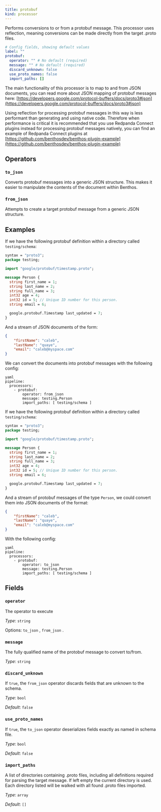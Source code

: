 ```yaml
---
title: protobuf
kind: processor
---
```



Performs conversions to or from a protobuf message. This processor uses reflection, meaning conversions can be made directly from the target .proto files.


```yml
# Config fields, showing default values
label: ""
protobuf:
  operator: "" # No default (required)
  message: "" # No default (required)
  discard_unknown: false
  use_proto_names: false
  import_paths: []
```

The main functionality of this processor is to map to and from JSON documents, you can read more about JSON mapping of protobuf messages here: [https://developers.google.com/protocol-buffers/docs/proto3#json](https://developers.google.com/protocol-buffers/docs/proto3#json)

Using reflection for processing protobuf messages in this way is less performant than generating and using native code. Therefore when performance is critical it is recommended that you use Redpanda Connect plugins instead for processing protobuf messages natively, you can find an example of Redpanda Connect plugins at [https://github.com/benthosdev/benthos-plugin-example](https://github.com/benthosdev/benthos-plugin-example)

## Operators

### `to_json`

Converts protobuf messages into a generic JSON structure. This makes it easier to manipulate the contents of the document within Benthos.

### `from_json`

Attempts to create a target protobuf message from a generic JSON structure.


## Examples

<Tabs>
<TabItem label="JSON to Protobuf">

If we have the following protobuf definition within a directory called `testing/schema`:

```protobuf
syntax = "proto3";
package testing;

import "google/protobuf/timestamp.proto";

message Person {
  string first_name = 1;
  string last_name = 2;
  string full_name = 3;
  int32 age = 4;
  int32 id = 5; // Unique ID number for this person.
  string email = 6;

  google.protobuf.Timestamp last_updated = 7;
}
```

And a stream of JSON documents of the form:

```json
{
	"firstName": "caleb",
	"lastName": "quaye",
	"email": "caleb@myspace.com"
}
```

We can convert the documents into protobuf messages with the following config:

```
yaml
pipeline:
  processors:
    - protobuf:
        operator: from_json
        message: testing.Person
        import_paths: [ testing/schema ]

```

</TabItem>
<TabItem label="Protobuf to JSON">

If we have the following protobuf definition within a directory called `testing/schema`:

```protobuf
syntax = "proto3";
package testing;

import "google/protobuf/timestamp.proto";

message Person {
  string first_name = 1;
  string last_name = 2;
  string full_name = 3;
  int32 age = 4;
  int32 id = 5; // Unique ID number for this person.
  string email = 6;

  google.protobuf.Timestamp last_updated = 7;
}
```

And a stream of protobuf messages of the type `Person`, we could convert them into JSON documents of the format:

```json
{
	"firstName": "caleb",
	"lastName": "quaye",
	"email": "caleb@myspace.com"
}
```

With the following config:

```
yaml
pipeline:
  processors:
    - protobuf:
        operator: to_json
        message: testing.Person
        import_paths: [ testing/schema ]

```

</TabItem>
</Tabs>

## Fields

### `operator`

The  operator to execute


*Type*: `string`


Options:
`to_json`
, `from_json`
.

### `message`

The fully qualified name of the protobuf message to convert to/from.


*Type*: `string`


### `discard_unknown`

If `true`, the `from_json` operator discards fields that are unknown to the schema.


*Type*: `bool`

*Default*: `false`

### `use_proto_names`

If `true`, the `to_json` operator deserializes fields exactly as named in schema file.


*Type*: `bool`

*Default*: `false`

### `import_paths`

A list of directories containing .proto files, including all definitions required for parsing the target message. If left empty the current directory is used. Each directory listed will be walked with all found .proto files imported.


*Type*: `array`

*Default*: `[]`


